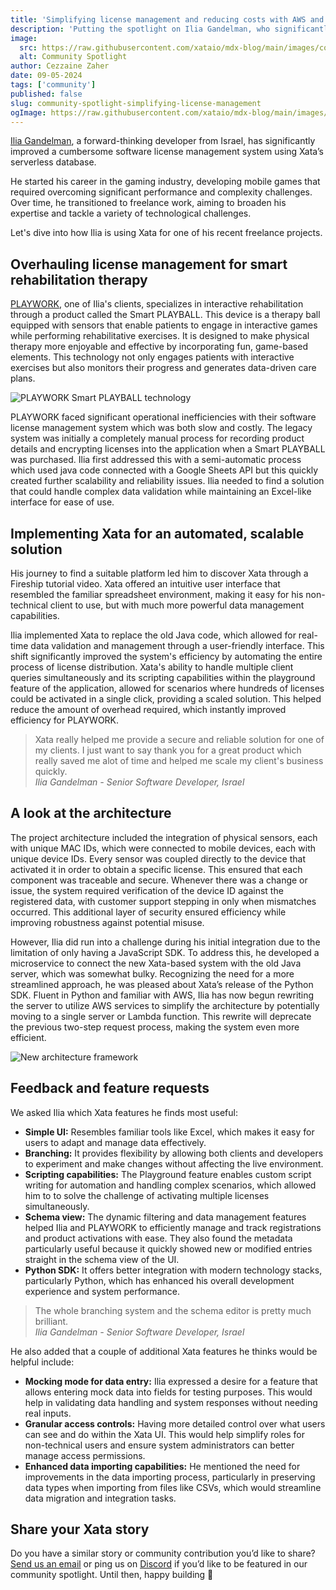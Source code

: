 ```yaml
---
title: 'Simplifying license management and reducing costs with AWS and Xata'
description: 'Putting the spotlight on Ilia Gandelman, who significantly improved a cumbersome software license management system for smart rehabilitation therapy devices using Xata and AWS.'
image:
  src: https://raw.githubusercontent.com/xataio/mdx-blog/main/images/community-spotlight-simplifying-license-management.jpg
  alt: Community Spotlight
author: Cezzaine Zaher
date: 09-05-2024
tags: ['community']
published: false
slug: community-spotlight-simplifying-license-management
ogImage: https://raw.githubusercontent.com/xataio/mdx-blog/main/images/community-spotlight-simplifying-license-management.jpg
---
```


[Ilia Gandelman](https://www.linkedin.com/in/ilia-gandelman-64663563/), a forward-thinking developer from Israel, has significantly improved a cumbersome software license management system using Xata’s serverless database.

He started his career in the gaming industry, developing mobile games that required overcoming significant performance and complexity challenges. Over time, he transitioned to freelance work, aiming to broaden his expertise and tackle a variety of technological challenges.

Let's dive into how Ilia is using Xata for one of his recent freelance projects.

## Overhauling license management for smart rehabilitation therapy

[PLAYWORK](https://www.playwork.me/), one of Ilia's clients, specializes in interactive rehabilitation through a product called the Smart PLAYBALL. This device is a therapy ball equipped with sensors that enable patients to engage in interactive games while performing rehabilitative exercises. It is designed to make physical therapy more enjoyable and effective by incorporating fun, game-based elements. This technology not only engages patients with interactive exercises but also monitors their progress and generates data-driven care plans.

![PLAYWORK Smart PLAYBALL technology](/images/spotlight-playwork.png)

PLAYWORK faced significant operational inefficiencies with their software license management system which was both slow and costly. The legacy system was initially a completely manual process for recording product details and encrypting licenses into the application when a Smart PLAYBALL was purchased. Ilia first addressed this with a semi-automatic process which used java code connected with a Google Sheets API but this quickly created further scalability and reliability issues. Ilia needed to find a solution that could handle complex data validation while maintaining an Excel-like interface for ease of use.

## Implementing Xata for an automated, scalable solution

His journey to find a suitable platform led him to discover Xata through a Fireship tutorial video. Xata offered an intuitive user interface that resembled the familiar spreadsheet environment, making it easy for his non-technical client to use, but with much more powerful data management capabilities.

Ilia implemented Xata to replace the old Java code, which allowed for real-time data validation and management through a user-friendly interface. This shift significantly improved the system's efficiency by automating the entire process of license distribution. Xata's ability to handle multiple client queries simultaneously and its scripting capabilities within the playground feature of the application, allowed for scenarios where hundreds of licenses could be activated in a single click, providing a scaled solution. This helped reduce the amount of overhead required, which instantly improved efficiency for PLAYWORK.

> Xata really helped me provide a secure and reliable solution for one of my clients. I just want to say thank you for a great product which really saved me alot of time and helped me scale my client's business quickly.\
> _Ilia Gandelman - Senior Software Developer, Israel_

## A look at the architecture

The project architecture included the integration of physical sensors, each with unique MAC IDs, which were connected to mobile devices, each with unique device IDs. Every sensor was coupled directly to the device that activated it in order to obtain a specific license. This ensured that each component was traceable and secure. Whenever there was a change or issue, the system required verification of the device ID against the registered data, with customer support stepping in only when mismatches occurred. This additional layer of security ensured efficiency while improving robustness against potential misuse.

However, Ilia did run into a challenge during his initial integration due to the limitation of only having a JavaScript SDK. To address this, he developed a microservice to connect the new Xata-based system with the old Java server, which was somewhat bulky. Recognizing the need for a more streamlined approach, he was pleased about Xata’s release of the Python SDK. Fluent in Python and familiar with AWS, Ilia has now begun rewriting the server to utilize AWS services to simplify the architecture by potentially moving to a single server or Lambda function. This rewrite will deprecate the previous two-step request process, making the system even more efficient.

![New architecture framework](/images/xxxx)

## Feedback and feature requests

We asked Ilia which Xata features he finds most useful:

- **Simple UI:** Resembles familiar tools like Excel, which makes it easy for users to adapt and manage data effectively.
- **Branching:** It provides flexibility by allowing both clients and developers to experiment and make changes without affecting the live environment.
- **Scripting capabilities:** The Playground feature enables custom script writing for automation and handling complex scenarios, which allowed him to to solve the challenge of activating multiple licenses simultaneously.
- **Schema view:** The dynamic filtering and data management features helped Ilia and PLAYWORK to efficiently manage and track registrations and product activations with ease. They also found the metadata particularly useful because it quickly showed new or modified entries straight in the schema view of the UI.
- **Python SDK:** It offers better integration with modern technology stacks, particularly Python, which has enhanced his overall development experience and system performance.

> The whole branching system and the schema editor is pretty much brilliant.\
> _Ilia Gandelman - Senior Software Developer, Israel_

He also added that a couple of additional Xata features he thinks would be helpful include:

- **Mocking mode for data entry:** Ilia expressed a desire for a feature that allows entering mock data into fields for testing purposes. This would help in validating data handling and system responses without needing real inputs.
- **Granular access controls:** Having more detailed control over what users can see and do within the Xata UI. This would help simplify roles for non-technical users and ensure system administrators can better manage access permissions.
- **Enhanced data importing capabilities:** He mentioned the need for improvements in the data importing process, particularly in preserving data types when importing from files like CSVs, which would streamline data migration and integration tasks.

## Share your Xata story

Do you have a similar story or community contribution you’d like to share? [Send us an email](mailto:communityspotlight@xata.io) or ping us on [Discord](https://xata.io/discord) if you’d like to be featured in our community spotlight. Until then, happy building 🦋

